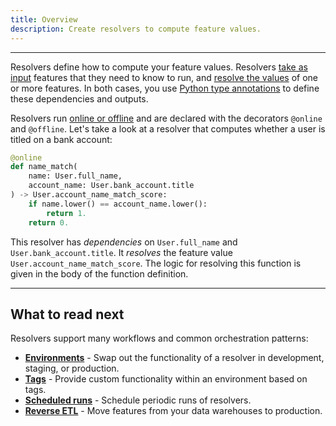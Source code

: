 ```yaml
---
title: Overview
description: Create resolvers to compute feature values.
---
```


---

Resolvers define how to compute your feature values.
Resolvers [take as input](/docs/resolver-inputs)
features that they need to know to run, and
[resolve the values](/docs/resolver-outputs)
of one or more features.
In both cases, you use
[Python type annotations](https://docs.python.org/3/library/typing.html)
to define these dependencies and outputs.

Resolvers run [online or offline](/docs/resolver-online-offline)
and are declared with the decorators `@online` and `@offline`.
Let's take a look at a resolver that computes whether
a user is titled on a bank account:

```py
@online
def name_match(
    name: User.full_name,
    account_name: User.bank_account.title
) -> User.account_name_match_score:
    if name.lower() == account_name.lower():
        return 1.
    return 0.
```

This resolver has _dependencies_ on `User.full_name`
and `User.bank_account.title`. It _resolves_ the feature
value `User.account_name_match_score`.
The logic for resolving this function is given in the body
of the function definition.

---

## What to read next

Resolvers support many workflows and common orchestration patterns:

- **[Environments](/docs/resolver-environments)** -
  Swap out the functionality of a resolver in development, staging, or production.
- **[Tags](/docs/resolver-tags)** -
  Provide custom functionality within an environment based on tags.
- **[Scheduled runs](/docs/resolver-cron)** -
  Schedule periodic runs of resolvers.
- **[Reverse ETL](/docs/reverse-etl)** -
  Move features from your data warehouses to production.
